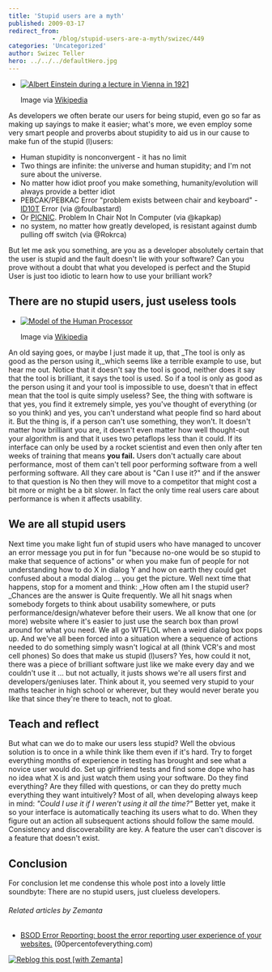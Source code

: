 ```yaml
---
title: 'Stupid users are a myth'
published: 2009-03-17
redirect_from: 
            - /blog/stupid-users-are-a-myth/swizec/449
categories: 'Uncategorized'
author: Swizec Teller
hero: ../../../defaultHero.jpg
---
```

- [![Albert Einstein during a lecture in Vienna in 1921](http://upload.wikimedia.org/wikipedia/commons/thumb/a/af/Einstein1921_by_F_Schmutzer_2.jpg/202px-Einstein1921_by_F_Schmutzer_2.jpg "Albert Einstein during a lecture in Vienna in 1921")](http://commons.wikipedia.org/wiki/Image:Einstein1921_by_F_Schmutzer_2.jpg)

  Image via [Wikipedia](http://commons.wikipedia.org/wiki/Image:Einstein1921_by_F_Schmutzer_2.jpg)

As developers we often berate our users for being stupid, even go so far as making up sayings to make it easier; what's more, we even employ some very smart people and proverbs about stupidity to aid us in our cause to make fun of the stupid (l)users:

- Human stupidity is nonconvergent - it has no limit
- Two things are infinite: the universe and human stupidity; and I'm not sure about the universe.
- No matter how idiot proof you make something, humanity/evolution will always provide a better idiot
- PEBCAK/PEBKAC Error "problem exists between chair and keyboard" - [ID10T](http://en.wikipedia.org/wiki/ID-Ten-T_Error "ID-Ten-T Error") Error (via @foulbastard)
- Or [PICNIC](http://en.wikipedia.org/wiki/PEBKAC "PEBKAC"). Problem In Chair Not In Computer (via @kapkap)
- no system, no matter how greatly developed, is resistant against dumb pulling off switch (via @Rokrca)

But let me ask you something, are you as a developer absolutely certain that the user is stupid and the fault doesn't lie with your software? Can you prove without a doubt that what you developed is perfect and the Stupid User is just too idiotic to learn how to use your brilliant work?

## <!--more-->

## There are no stupid users, just useless tools

- [![Model of the Human Processor](http://upload.wikimedia.org/wikipedia/commons/thumb/6/66/HumanProcessorModel.jpg/202px-HumanProcessorModel.jpg "Model of the Human Processor")](http://commons.wikipedia.org/wiki/Image:HumanProcessorModel.jpg)

  Image via [Wikipedia](http://commons.wikipedia.org/wiki/Image:HumanProcessorModel.jpg)

An old saying goes, or maybe I just made it up, that _The tool is only as good as the person using it,_which seems like a terrible example to use, but hear me out. Notice that it doesn't say the tool is good, neither does it say that the tool is brilliant, it says the tool is used. So if a tool is only as good as the person using it and your tool is impossible to use, doesn't that in effect mean that the tool is quite simply useless? See, the thing with software is that yes, you find it extremely simple, yes you've thought of everything (or so you think) and yes, you can't understand what people find so hard about it. But the thing is, if a person can't use something, they won't. It doesn't matter how brilliant you are, it doesn't even matter how well thought-out your algorithm is and that it uses two petaflops less than it could. If its interface can only be used by a rocket scientist and even then only after ten weeks of training that means **you fail.** Users don't actually care about performance, most of them can't tell poor performing software from a well performing software. All they care about is "Can I use it?" and if the answer to that question is No then they will move to a competitor that might cost a bit more or might be a bit slower. In fact the only time real users care about performance is when it affects usability.

## We are all stupid users

Next time you make light fun of stupid users who have managed to uncover an error message you put in for fun "because no-one would be so stupid to make that sequence of actions" or when you make fun of people for not understanding how to do X in dialog Y and how on earth they could get confused about a modal dialog ... you get the picture. Well next time that happens, stop for a moment and think: _How often am I the stupid user?_Chances are the answer is Quite frequently. We all hit snags when somebody forgets to think about usability somewhere, or puts performance/design/whatever before their users. We all know that one (or more) website where it's easier to just use the search box than prowl around for what you need. We all go WTFLOL when a weird dialog box pops up. And we've all been forced into a situation where a sequence of actions needed to do something simply wasn't logical at all (think VCR's and most cell phones) So does that make us stupid (l)users? Yes, how could it not, there was a piece of brilliant software just like we make every day and we couldn't use it ... but not actually, it justs shows we're all users first and developers/geniuses later. Think about it, you seemed very stupid to your maths teacher in high school or wherever, but they would never berate you like that since they're there to teach, not to gloat.

## Teach and reflect

But what can we do to make our users less stupid? Well the obvious solution is to once in a while think like them even if it's hard. Try to forget everything months of experience in testing has brought and see what a novice user would do. Set up girlfriend tests and find some dope who has no idea what X is and just watch them using your software. Do they find everything? Are they filled with questions, or can they do pretty much everything they want intuitively? Most of all, when developing always keep in mind: _"Could I use it if I weren't using it all the time?"_ Better yet, make it so your interface is automatically teaching its users what to do. When they figure out an action all subsequent actions should follow the same mould. Consistency and discoverability are key. A feature the user can't discover is a feature that doesn't exist.

## Conclusion

For conclusion let me condense this whole post into a lovely little soundbyte: There are no stupid users, just clueless developers.

###### Related articles by Zemanta

- [BSOD Error Reporting: boost the error reporting user experience of your websites.](http://www.90percentofeverything.com/2009/03/12/bsod-error-reporting-boost-the-error-reporting-user-experience-of-your-websites/) (90percentofeverything.com)

[![Reblog this post \[with Zemanta\]](http://img.zemanta.com/reblog_e.png?x-id=a4e997fb-c78f-452d-be4d-afff7b41df05)](http://reblog.zemanta.com/zemified/a4e997fb-c78f-452d-be4d-afff7b41df05/ "Zemified by Zemanta")